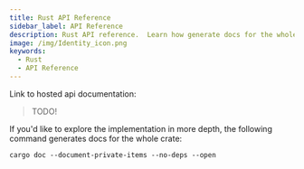 ```yaml
---
title: Rust API Reference
sidebar_label: API Reference
description: Rust API reference.  Learn how generate docs for the whole crate.
image: /img/Identity_icon.png
keywords:
  - Rust
  - API Reference
---
```


<Announcement />

Link to hosted api documentation:

> TODO!

If you'd like to explore the implementation in more depth, the following command generates docs for the whole crate:

```
cargo doc --document-private-items --no-deps --open
```
